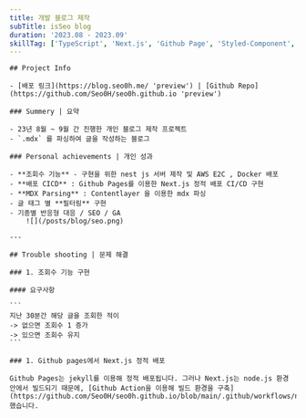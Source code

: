```yaml
---
title: 개발 블로그 제작
subTitle: isSeo blog
duration: '2023.08 - 2023.09'
skillTag: ['TypeScript', 'Next.js', 'Github Page', 'Styled-Component', 'ContentsLayer']
---
```



<ProjectMainImage contents={contents} />

    ## Project Info

    - [배포 링크](https://blog.seo0h.me/ 'preview') | [Github Repo](https://github.com/Seo0H/seo0h.github.io 'preview')

    ### Summery | 요약

    - 23년 8월 ~ 9월 간 진행한 개인 블로그 제작 프로젝트
    - `.mdx` 를 파싱하여 글을 작성하는 블로그

    ### Personal achievements | 개인 성과

    - **조회수 기능** - 구현을 위한 nest js 서버 제작 및 AWS E2C , Docker 배포
    - **배포 CICD** : Github Pages를 이용한 Next.js 정적 배포 CI/CD 구현
    - **MDX Parsing** : Contentlayer 을 이용한 mdx 파싱
    - 글 태그 별 **필터링** 구현
    - 기종별 반응형 대응 / SEO / GA
        ![](/posts/blog/seo.png)

    ---

    ## Trouble shooting | 문제 해결

    ### 1. 조회수 기능 구현

    #### 요구사항

    ```
    지난 30분간 해당 글을 조회한 적이
    -> 없으면 조회수 1 증가
    -> 있으면 조회수 유지
    ```

    ### 1. Github pages에서 Next.js 정적 배포

    Github Pages는 jekyll를 이용해 정적 배포됩니다. 그러나 Next.js는 node.js 환경 안에서 빌드되기 때문에, [Github Action을 이용해 빌드 환경을 구축](https://github.com/Seo0H/seo0h.github.io/blob/main/.github/workflows/node.js.yml)했습니다.
